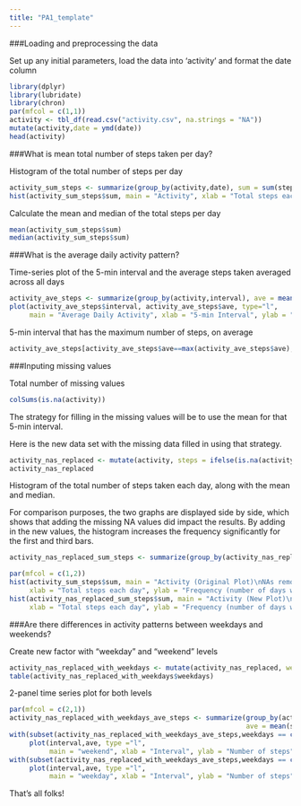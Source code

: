 ```yaml
---
title: "PA1_template"
---
```


###Loading and preprocessing the data

Set up any initial parameters, load the data into 'activity' and format the date column

```r
library(dplyr)
library(lubridate)
library(chron)
par(mfcol = c(1,1))
activity <- tbl_df(read.csv("activity.csv", na.strings = "NA"))
mutate(activity,date = ymd(date))
head(activity)
```

###What is mean total number of steps taken per day?

Histogram of the total number of steps per day

```r
activity_sum_steps <- summarize(group_by(activity,date), sum = sum(steps, na.rm = TRUE))
hist(activity_sum_steps$sum, main = "Activity", xlab = "Total steps each day", ylab = "Frequency (number of days with those steps)")
```

Calculate the mean and median of the total steps per day

```r
mean(activity_sum_steps$sum)
median(activity_sum_steps$sum)
```

###What is the average daily activity pattern?

Time-series plot of the 5-min interval and the average steps taken averaged across all days

```r
activity_ave_steps <- summarize(group_by(activity,interval), ave = mean(steps, na.rm = TRUE))
plot(activity_ave_steps$interval, activity_ave_steps$ave, type="l",
     main = "Average Daily Activity", xlab = "5-min Interval", ylab = "Average steps taken")
```

5-min interval that has the maximum number of steps, on average

```r
activity_ave_steps[activity_ave_steps$ave==max(activity_ave_steps$ave),]
```

###Inputing missing values

Total number of missing values

```r
colSums(is.na(activity))
```

The strategy for filling in the missing values will be to use the mean for that 5-min interval.

Here is the new data set with the missing data filled in using that strategy.

```r
activity_nas_replaced <- mutate(activity, steps = ifelse(is.na(activity$steps),activity_ave_steps$ave,activity$steps))
activity_nas_replaced
```

Histogram of the total number of steps taken each day, along with the mean and median.

For comparison purposes, the two graphs are displayed side by side, which shows that adding the missing NA values did impact the results.
By adding in the new values, the histogram increases the frequency significantly for the first and third bars.

```r
activity_nas_replaced_sum_steps <- summarize(group_by(activity_nas_replaced,date), sum = sum(steps, na.rm = TRUE))

par(mfcol = c(1,2))
hist(activity_sum_steps$sum, main = "Activity (Original Plot)\nNAs removed",
     xlab = "Total steps each day", ylab = "Frequency (number of days with those steps)", ylim = c(0,40))
hist(activity_nas_replaced_sum_steps$sum, main = "Activity (New Plot)\nNAs replaced with interval mean",
     xlab = "Total steps each day", ylab = "Frequency (number of days with those steps)", ylim = c(0,40))
```

###Are there differences in activity patterns between weekdays and weekends?

Create new factor with "weekday" and "weekend" levels

```r
activity_nas_replaced_with_weekdays <- mutate(activity_nas_replaced, weekdays = ifelse(is.weekend(date),"weekend","weekday"))
table(activity_nas_replaced_with_weekdays$weekdays)
```

2-panel time series plot for both levels

```r
par(mfcol = c(2,1))
activity_nas_replaced_with_weekdays_ave_steps <- summarize(group_by(activity_nas_replaced_with_weekdays,interval,weekdays),
                                                           ave = mean(steps, na.rm = TRUE))
with(subset(activity_nas_replaced_with_weekdays_ave_steps,weekdays == c("weekend")),
     plot(interval,ave, type ="l",
          main = "weekend", xlab = "Interval", ylab = "Number of steps"))
with(subset(activity_nas_replaced_with_weekdays_ave_steps,weekdays == c("weekday")),
     plot(interval,ave, type ="l",
          main = "weekday", xlab = "Interval", ylab = "Number of steps"))     
```

That's all folks!